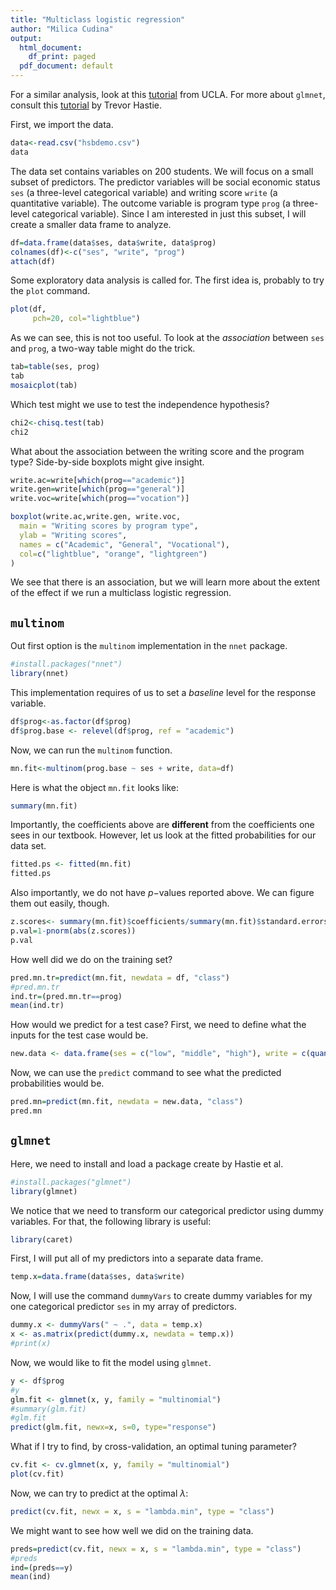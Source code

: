 ```yaml
---
title: "Multiclass logistic regression"
author: "Milica Cudina"
output:
  html_document:
    df_print: paged
  pdf_document: default
---
```


For a similar analysis, look at this
[tutorial](https://stats.oarc.ucla.edu/r/dae/multinomial-logistic-regression/) from UCLA. For more about `glmnet`, consult this [tutorial](https://glmnet.stanford.edu/articles/glmnet.html#multinomial-regression-family-multinomial) by Trevor Hastie. 

First, we import the data.

```r
data<-read.csv("hsbdemo.csv")
data
```
The data set contains variables on $200$ students. We will focus on a small subset of predictors. The predictor variables will be social economic status `ses` (a three-level categorical variable) and writing score `write` (a quantitative variable). The outcome variable is program type `prog` (a three-level categorical variable). Since I am interested in just this subset, I will create a smaller data frame to analyze. 

```r
df=data.frame(data$ses, data$write, data$prog)
colnames(df)<-c("ses", "write", "prog")
attach(df)
```

Some exploratory data analysis is called for. The first idea is, probably to try the `plot` command. 

```r
plot(df,
     pch=20, col="lightblue")
```
As we can see, this is not too useful. To look at the *association* between `ses` and `prog`, a two-way table might do the trick.

```r
tab=table(ses, prog)
tab
mosaicplot(tab)
```
Which test might we use to test the independence hypothesis? 

```r
chi2<-chisq.test(tab)
chi2
```
What about the association between the writing score and the program type? Side-by-side boxplots might give insight. 

```r
write.ac=write[which(prog=="academic")]
write.gen=write[which(prog=="general")]
write.voc=write[which(prog=="vocation")]

boxplot(write.ac,write.gen, write.voc,
  main = "Writing scores by program type",
  ylab = "Writing scores",
  names = c("Academic", "General", "Vocational"),
  col=c("lightblue", "orange", "lightgreen")
)
```


We see that there is an association, but we will learn more about the extent of the effect if we run a multiclass logistic regression. 

## `multinom` 

Out first option is the `multinom` implementation in the `nnet` package. 

```r
#install.packages("nnet")
library(nnet)
```

This implementation requires of us to set a *baseline* level for the response variable. 

```r
df$prog<-as.factor(df$prog)
df$prog.base <- relevel(df$prog, ref = "academic")
```

Now, we can run the `multinom` function. 

```r
mn.fit<-multinom(prog.base ~ ses + write, data=df)
```
Here is what the object `mn.fit` looks like:

```r
summary(mn.fit)
```
Importantly, the coefficients above are **different** from the coefficients one sees in our textbook. However, let us look at the fitted probabilities for our data set. 

```r
fitted.ps <- fitted(mn.fit)
fitted.ps
```

Also importantly, we do not have $p-$values reported above. We can figure them out easily, though. 

```r
z.scores<- summary(mn.fit)$coefficients/summary(mn.fit)$standard.errors
p.val=1-pnorm(abs(z.scores))
p.val
```

How well did we do on the training set?

```r
pred.mn.tr=predict(mn.fit, newdata = df, "class")
#pred.mn.tr
ind.tr=(pred.mn.tr==prog)
mean(ind.tr)
```

How would we predict for a test case? First, we need to define what the inputs for the test case would be. 

```r
new.data <- data.frame(ses = c("low", "middle", "high"), write = c(quantile(df$write, 0.25), median(df$write), quantile(df$write, 0.75)))
```

Now, we can use the `predict` command to see what the predicted probabilities would be.

```r
pred.mn=predict(mn.fit, newdata = new.data, "class")
pred.mn
```


## `glmnet`

Here, we need to install and load a package create by Hastie et al. 

```r
#install.packages("glmnet")
library(glmnet)
```

We notice that we need to transform our categorical predictor using dummy variables. For that, the following library is useful: 

```r
library(caret)
```

First, I will put all of my predictors into a separate data frame. 

```r
temp.x=data.frame(data$ses, data$write)
```

Now, I will use the command `dummyVars` to create dummy variables for my one categorical predictor `ses` in my array of predictors.

```r
dummy.x <- dummyVars(" ~ .", data = temp.x)
x <- as.matrix(predict(dummy.x, newdata = temp.x))
#print(x)
```


Now, we would like to fit the model using `glmnet`. 

```r
y <- df$prog
#y
glm.fit <- glmnet(x, y, family = "multinomial")
#summary(glm.fit)
#glm.fit
predict(glm.fit, newx=x, s=0, type="response")
```

What if I try to find, by cross-validation, an optimal tuning parameter? 

```r
cv.fit <- cv.glmnet(x, y, family = "multinomial")
plot(cv.fit)
```

Now, we can try to predict at the optimal $\lambda$:

```r
predict(cv.fit, newx = x, s = "lambda.min", type = "class")
```

We might want to see how well we did on the training data. 

```r
preds=predict(cv.fit, newx = x, s = "lambda.min", type = "class")
#preds
ind=(preds==y)
mean(ind)
```


